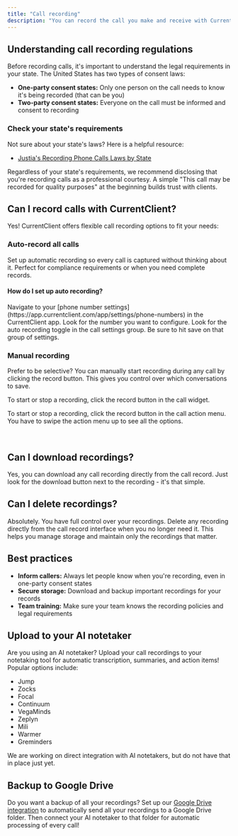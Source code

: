 ```yaml
---
title: "Call recording"
description: "You can record the call you make and receive with CurrentClient. Good to know some regulations may apply though."
---
```


## Understanding call recording regulations

Before recording calls, it's important to understand the legal requirements in your state. The United States has two types of consent laws:

- **One-party consent states:** Only one person on the call needs to know it's being recorded (that can be you)
- **Two-party consent states:** Everyone on the call must be informed and consent to recording

### Check your state's requirements

Not sure about your state's laws? Here is a helpful resource:

- [Justia's Recording Phone Calls Laws by State](https://www.justia.com/50-state-surveys/recording-phone-calls-and-conversations/)

<Tip>
  Regardless of your state's requirements, we recommend disclosing that you're
  recording calls as a professional courtesy. A simple "This call may be
  recorded for quality purposes" at the beginning builds trust with clients.
</Tip>

## Can I record calls with CurrentClient?

Yes! CurrentClient offers flexible call recording options to fit your needs:

### Auto-record all calls

Set up automatic recording so every call is captured without thinking about it. Perfect for compliance requirements or when you need complete records.

#### How do I set up auto recording?

<Steps>
  <Step title="Go to phone number settings">
    Navigate to your [phone number settings](https://app.currentclient.com/app/settings/phone-numbers) in the CurrentClient app.
  </Step>

<Step title="Select phone number">
  Look for the number you want to configure.
</Step>

<Step title="Go to Call Settings">
  Look for the auto recording toggle in the call settings group.
</Step>

  <Step title="Save your settings">
    Be sure to hit save on that group of settings.
  </Step>
</Steps>

### Manual recording

Prefer to be selective? You can manually start recording during any call by clicking the record button. This gives you control over which conversations to save.

<Tabs>
  <Tab title="Desktop" icon="desktop">
    To start or stop a recording, click the record button in the call widget.

<Frame>
  <img
    src="/images/explainers/web-call-widget.png"
    alt=""
    className="rounded-xl"
  />
</Frame>

  </Tab>
  <Tab title="Mobile" icon="mobile">

To start or stop a recording, click the record button in the call action menu. You have to swipe the action menu up to see all the options.

  <Columns cols={2}>
  <Card title="On a call">

<Frame>
  <img
    src="/images/explainers/mobile-call-active.png"
    alt=""
    className="rounded-xl"
  />
</Frame>
  </Card>
  <Card title="Swipe the actions up">

<Frame>
  <img
    src="/images/explainers/mobile-call-actions.png"
    alt=""
    className="rounded-xl"
  />
</Frame>
  </Card>
</Columns>

  </Tab>

</Tabs>

## Can I download recordings?

Yes, you can download any call recording directly from the call record. Just look for the download button next to the recording - it's that simple.

## Can I delete recordings?

Absolutely. You have full control over your recordings. Delete any recording directly from the call record interface when you no longer need it. This helps you manage storage and maintain only the recordings that matter.

## Best practices

- **Inform callers:** Always let people know when you're recording, even in one-party consent states
- **Secure storage:** Download and backup important recordings for your records
- **Team training:** Make sure your team knows the recording policies and legal requirements

## Upload to your AI notetaker

Are you using an AI notetaker? Upload your call recordings to your notetaking tool for automatic transcription, summaries, and action items! Popular options include:

- Jump
- Zocks
- Focal
- Continuum
- VegaMinds
- Zeplyn
- Mili
- Warmer
- Greminders

<Info>
  We are working on direct integration with AI notetakers, but do not have that
  in place just yet.
</Info>

## Backup to Google Drive

Do you want a backup of all your recordings? Set up our [Google Drive integration](/guides/integrations/google-drive) to automatically send all your recordings to a Google Drive folder. Then connect your AI notetaker to that folder for automatic processing of every call!
